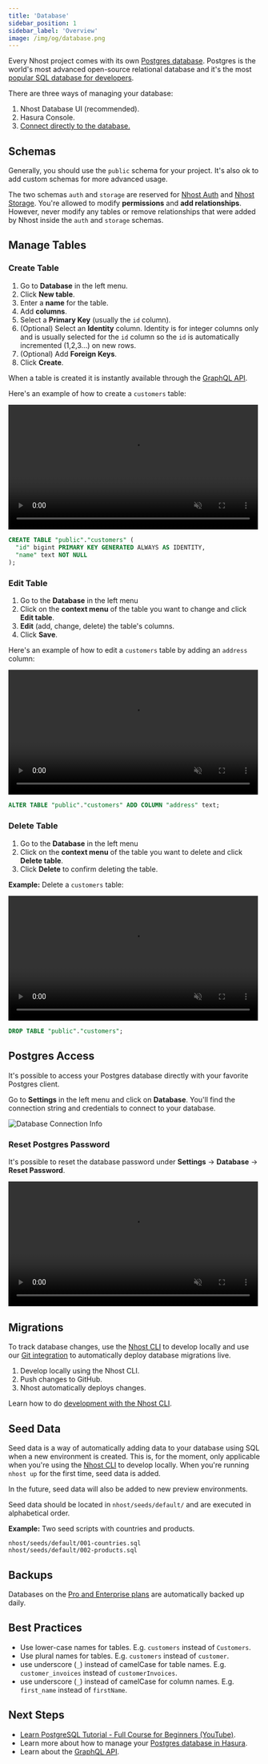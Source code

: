 ```yaml
---
title: 'Database'
sidebar_position: 1
sidebar_label: 'Overview'
image: /img/og/database.png
---
```



Every Nhost project comes with its own [Postgres database](https://postgres.org/). Postgres is the world's most advanced open-source relational database and it's the most [popular SQL database for developers](https://insights.stackoverflow.com/survey/2021#section-most-loved-dreaded-and-wanted-databases).

There are three ways of managing your database:

1. Nhost Database UI (recommended).
2. Hasura Console.
3. [Connect directly to the database.](#postgres-access)

## Schemas

Generally, you should use the `public` schema for your project. It's also ok to add custom schemas for more advanced usage.

The two schemas `auth` and `storage` are reserved for [Nhost Auth](/authentication) and [Nhost Storage](/storage). You're allowed to modify **permissions** and **add relationships**. However, never modify any tables or remove relationships that were added by Nhost inside the `auth` and `storage` schemas.

## Manage Tables

### Create Table

1. Go to **Database** in the left menu.
2. Click **New table**.
3. Enter a **name** for the table.
4. Add **columns**.
5. Select a **Primary Key** (usually the `id` column).
6. (Optional) Select an **Identity** column. Identity is for integer columns only and is usually selected for the `id` column so the `id` is automatically incremented (1,2,3...) on new rows.
7. (Optional) Add **Foreign Keys**.
8. Click **Create**.

When a table is created it is instantly available through the [GraphQL API](/graphql).

Here's an example of how to create a `customers` table:

<Tabs groupId="nhost-vs-sql">
  <TabItem value="nhost" label="Nhost" default>

<video width="99%" autoPlay muted loop controls="true">
  <source src="/videos/nhost-table-create.mp4" type="video/mp4" />
</video>

  </TabItem>
  <TabItem value="sql" label="SQL">

```sql
CREATE TABLE "public"."customers" (
  "id" bigint PRIMARY KEY GENERATED ALWAYS AS IDENTITY,
  "name" text NOT NULL
);
```

  </TabItem>
</Tabs>

### Edit Table

1. Go to the **Database** in the left menu
2. Click on the **context menu** of the table you want to change and click **Edit table**.
3. **Edit** (add, change, delete) the table's columns.
4. Click **Save**.

Here's an example of how to edit a `customers` table by adding an `address` column:

<Tabs groupId="nhost-vs-sql">
  <TabItem value="nhost" label="Nhost" default>

<video width="99%" autoPlay muted loop controls="true">
  <source src="/videos/nhost-table-edit.mp4" type="video/mp4" />
</video>

  </TabItem>
  <TabItem value="sql" label="SQL">

```sql
ALTER TABLE "public"."customers" ADD COLUMN "address" text;
```

  </TabItem>
</Tabs>

### Delete Table

1. Go to the **Database** in the left menu
2. Click on the **context menu** of the table you want to delete and click **Delete table**.
3. Click **Delete** to confirm deleting the table.

**Example:** Delete a `customers` table:

<Tabs groupId="nhost-vs-sql">
  <TabItem value="nhost" label="Nhost" default>

<video width="99%" autoPlay muted loop controls="true">
  <source src="/videos/nhost-table-delete.mp4" type="video/mp4" />
</video>

  </TabItem>
  <TabItem value="sql" label="SQL">

```sql
DROP TABLE "public"."customers";
```

  </TabItem>
</Tabs>

## Postgres Access

It's possible to access your Postgres database directly with your favorite Postgres client.

Go to **Settings** in the left menu and click on **Database**. You'll find the connection string and credentials to connect to your database.

![Database Connection Info](/img/database/connection-info.png)

### Reset Postgres Password

It's possible to reset the database password under **Settings** -> **Database** -> **Reset Password**.

<video width="99%" autoPlay muted loop controls="true">
  <source src="/videos/nhost-database-reset-password.mp4" type="video/mp4" />
</video>

## Migrations

To track database changes, use the [Nhost CLI](/cli) to develop locally and use our [Git integration](/platform/git) to automatically deploy database migrations live.

1. Develop locally using the Nhost CLI.
2. Push changes to GitHub.
3. Nhost automatically deploys changes.

Learn how to do [development with the Nhost CLI](/cli/local-development).

## Seed Data

Seed data is a way of automatically adding data to your database using SQL when a new environment is created. This is, for the moment, only applicable when you're using the [Nhost CLI](/cli) to develop locally. When you're running `nhost up` for the first time, seed data is added.

In the future, seed data will also be added to new preview environments.

Seed data should be located in `nhost/seeds/default/` and are executed in alphabetical order.

**Example:** Two seed scripts with countries and products.

```text
nhost/seeds/default/001-countries.sql
nhost/seeds/default/002-products.sql
```

## Backups

Databases on the [Pro and Enterprise plans](https://nhost.io/pricing) are automatically backed up daily.

## Best Practices

- Use lower-case names for tables. E.g. `customers` instead of `Customers`.
- Use plural names for tables. E.g. `customers` instead of `customer`.
- use underscore (`_`) instead of camelCase for table names. E.g. `customer_invoices` instead of `customerInvoices`.
- use underscore (`_`) instead of camelCase for column names. E.g. `first_name` instead of `firstName`.

## Next Steps

- [Learn PostgreSQL Tutorial - Full Course for Beginners (YouTube)](https://www.youtube.com/watch?v=qw--VYLpxG4).
- Learn more about how to manage your [Postgres database in Hasura](https://hasura.io/docs/latest/graphql/core/databases/postgres/schema/index/).
- Learn about the [GraphQL API](/graphql).
